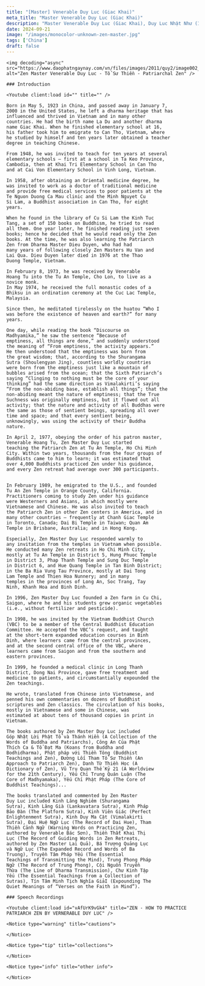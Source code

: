 ```yaml
---
title: "[Master] Venerable Duy Luc (Giac Khai)"
meta_title: "Master Venerable Duy Luc (Giac Khai)"
description: "Master Venerable Duy Luc (Giac Khai), Duy Luc Nhật Như (1923-2000) cũng được gọi là Thích Duy Luc, đệ tử của Hoà thượng Thích Hoằng Tu thuộc hệ phái Cổ Sơn - Thọ Xương pháp phái"
date: 2024-09-21
image: "/images/monocolor-unknown-zen-master.jpg"
tags: ['China']
draft: false
---
```


<div className="grid xl:grid-cols-8 lg:grid-cols-8 md:grid-cols-2 sm:grid-cols-2 xs:grid-cols-1 gap-8 bg-body dark:bg-darkmode-body">

  <div className="lg:col-span-3 md:col-span-1">

    <img decoding="async" src="https://www.daophatngaynay.com/vn/files/images/2011/quy2/image002_354770893.jpg" alt="Zen Master Venerable Duy Luc - Tổ Sư Thiền - Patriarchal Zen" />

    ### Introduction

    <Youtube client:load id="" title="" />

    Born in May 5, 1923 in China, and passed away in January 7,
    2000 in the United States, he left a dharma heritage that has
    influenced and thrived in Vietnam and in many other
    countries. He had the birth name La Du and another dharma
    name Giac Khai. When he finished elementary school at 16,
    his father took him to emigrate to Can Tho, Vietnam, where
    he studied by himself and ten years later obtained a teacher
    degree in teaching Chinese.

    From 1948, he was invited to teach for ten years at several
    elementary schools – first at a school in Ta Keo Province,
    Cambodia, then at Khai Tri Elementary School in Can Tho
    and at Cai Von Elementary School in Vinh Long, Vietnam.

    In 1958, after obtaining an Oriental medicine degree, he
    was invited to work as a doctor of traditional medicine
    and provide free medical services to poor patients at the
    Te Nguon Duong Ca Mau clinic and the Minh Nguyet Cu
    Si Lam, a Buddhist association in Can Tho, for eight
    years.

    When he found in the library of Cu Si Lam the Kinh Tuc
    Tang, a set of 150 books on Buddhism, he tried to read
    all them. One year later, he finished reading just seven
    books; hence he decided that he would read only the Zen
    books. At the time, he was also learning the Patriarch
    Zen from Dharma Master Dieu Duyen, who had had
    many years of following closely Zen Masters Hu Van and
    Lai Qua. Dieu Duyen later died in 1976 at the Thao
    Duong Temple, Vietnam.

    In February 8, 1973, he was received by Venerable
    Hoang Tu into the Tu An Temple, Cho Lon, to live as a
    novice monk.
    In May 1974, he received the full monastic codes of a
    Bhiksu in an ordination ceremony at the Cuc Lac Temple,
    Malaysia.

    Since then, he meditated tirelessly on the huatou “Who I
    was before the existence of heaven and earth?” for many
    years.

    One day, while reading the book “Discourse on
    Madhyamika,” he saw the sentence “Because of
    emptiness, all things are done,” and suddenly understood
    the meaning of “From emptiness, the activity appears.”
    He then understood that the emptiness was born from
    the great wisdom; that, according to the Shurangama
    Sutra (Shoulengyan Jing), countless worldly countries
    were born from the emptiness just like a mountain of
    bubbles arised from the ocean; that the Sixth Patriarch’s
    saying “Clinging to nothing must be the core of your
    thinking” had the same direction as Vimalakirti’s saying
    “From the non-abiding base, establish all things”; that the
    non-abiding meant the nature of emptiness; that the True
    Suchness was originally emptiness, but it flowed out all
    activity; that the nature and activity of all Buddhas were
    the same as those of sentient beings, spreading all over
    time and space; and that every sentient being,
    unknowingly, was using the activity of their Buddha
    nature.

    In April 2, 1977, obeying the order of his patron master,
    Venerable Hoang Tu, Zen Master Duy Luc started
    teaching the Patriarch Zen at Tu An Temple, Ho Chi Minh
    City. Within two years, thousands from the four groups of
    Buddhists came to him to learn; it was estimated that
    over 4,000 Buddhists practiced Zen under his guidance,
    and every Zen retreat had average over 300 participants.


    In February 1989, he emigrated to the U.S., and founded
    Tu An Zen Temple in Orange County, California.
    Practitioners coming to study Zen under his guidance
    were Westerners and Asians, in which mostly were
    Vietnamese and Chinese. He was also invited to teach
    the Patriarch Zen in other Zen centers in America, and in
    many other countries – frequently at Chanh Giac Temple
    in Toronto, Canada; Dai Bi Temple in Taiwan; Quan Am
    Temple in Brisbane, Australia; and in Hong Kong.

    Especially, Zen Master Duy Luc responded warmly to
    any invitation from the temples in Vietnam when possible.
    He conducted many Zen retreats in Ho Chi Minh City,
    mostly at Tu An Temple in District 5, Hung Phuoc Temple
    in District 3, Phap Thanh Temple and Sung Duc Temple
    in District 6, and Hue Quang Temple in Tan Binh District;
    in the Ba Ria Vung Tau Province, mostly at Dai Tong
    Lam Temple and Thien Hoa Nunnery; and in many
    temples in the provinces of Long An, Soc Trang, Tay
    Ninh, Khanh Hoa and Binh Dinh.

    In 1996, Zen Master Duy Luc founded a Zen farm in Cu Chi,
    Saigon, where he and his students grew organic vegetables
    (i.e., without fertilizer and pesticide).

    In 1998, he was invited by the Vietnam Buddhist Church
    (VBC) to be a member of the Central Buddhist Education
    Committee. He accepted the VBC’s request, and taught
    at the short-term expanded education courses in Binh
    Dinh, where learners came from the central provinces,
    and at the second central office of the VBC, where
    learners came from Saigon and from the southern and
    eastern provinces.

    In 1999, he founded a medical clinic in Long Thanh
    District, Dong Nai Province, gave free treatment and
    medicine to patients, and circumstantially expounded the
    Zen teachings.

    He wrote, translated from Chinese into Vietnamese, and
    penned his own commentaries on dozens of Buddhist
    scriptures and Zen classics. The circulation of his books,
    mostly in Vietnamese and some in Chinese, was
    estimated at about tens of thousand copies in print in
    Vietnam.

    The books authored by Zen Master Duy Luc included
    Góp Nhặt Lời Phật Tổ và Thánh Hiền (A Collection of the
    Words of Buddha and Patriarchs), Công An Của Phật
    Thích Ca & Tổ Đạt Ma (Koans from Buddha and
    Bodhidharma), Phật pháp với Thiền Tông (Buddhist
    Teachings and Zen), Đường Lối Tham Tổ Sư Thiền (An
    Approach to Patriarch Zen), Danh Từ Thiền Học (A
    Dictionary of Zen), Vũ Trụ Quan Thế Kỷ 21 (A Worldview
    for the 21th Century), Yếu Chỉ Trung Quán Luận (The
    Core of Madhyamaka), Yếu Chỉ Phật Pháp (The Core of
    Buddhist Teachings)...

    The books translated and commented by Zen Master
    Duy Luc included Kinh Lăng Nghiêm (Shurangama
    Sutra), Kinh Lăng Già (Lankavatara Sutra), Kinh Pháp
    Bảo Đàn (The Platform Sutra), Kinh Viên Giác (Perfect
    Enlightenment Sutra), Kinh Duy Ma Cật (Vimalakirti
    Sutra), Đại Huệ Ngữ Lục (The Record of Dai Hue), Tham
    Thiền Cảnh Ngữ (Warning Words on Practicing Zen,
    authored by Venerable Bác Sơn), Thiền Thất Khai Thị
    Lục (The Record of Guiding Words in Zen Retreats,
    authored by Zen Master Lai Quả), Bá Trượng Quảng Lục
    và Ngữ Lục (The Expanded Record and Words of Ba
    Truong), Truyền Tâm Pháp Yếu (The Essential
    Teachings of Transmitting the Mind), Trung Phong Pháp
    Ngữ (The Record of Trung Phong), Cội Nguồn Truyền
    Thừa (The Line of Dharma Transmission), Chư Kinh Tập
    Yếu (The Essential Teachings from a Collection of
    Sutras), Tín Tâm Minh Tịch Nghĩa GiảI (Expounding The
    Quiet Meanings of “Verses on the Faith in Mind”).


  </div>

  <div className="lg:col-span-5 md:col-span-1">

    ### Speech Recordings

    <Youtube client:load id="vAfUrK9vGk4" title="ZEN - HOW TO PRACTICE PATRIARCH ZEN BY VERNERABLE DUY LUC" />

    <Notice type="warning" title="cautions">

    </Notice>

    <Notice type="tip" title="collections">

    </Notice>

    <Notice type="info" title="other info">

    </Notice>

  </div>

</div>
